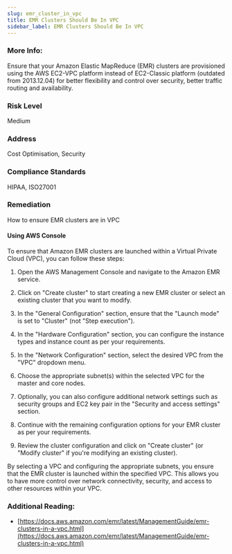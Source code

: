 ```yaml
---
slug: emr_cluster_in_vpc
title: EMR Clusters Should Be In VPC
sidebar_label: EMR Clusters Should Be In VPC
---
```


### More Info:

Ensure that your Amazon Elastic MapReduce (EMR) clusters are provisioned using the AWS EC2-VPC platform instead of EC2-Classic platform (outdated from 2013.12.04) for better flexibility and control over security, better traffic routing and availability.

### Risk Level

Medium

### Address

Cost Optimisation, Security

### Compliance Standards

HIPAA, ISO27001

### Remediation

How to ensure EMR clusters are in VPC

#### Using AWS Console

To ensure that Amazon EMR clusters are launched within a Virtual Private Cloud (VPC), you can follow these steps:

1. Open the AWS Management Console and navigate to the Amazon EMR service.

2. Click on "Create cluster" to start creating a new EMR cluster or select an existing cluster that you want to modify.

3. In the "General Configuration" section, ensure that the "Launch mode" is set to "Cluster" (not "Step execution").

4. In the "Hardware Configuration" section, you can configure the instance types and instance count as per your requirements.

5. In the "Network Configuration" section, select the desired VPC from the "VPC" dropdown menu.

6. Choose the appropriate subnet(s) within the selected VPC for the master and core nodes.

7. Optionally, you can also configure additional network settings such as security groups and EC2 key pair in the "Security and access settings" section.

8. Continue with the remaining configuration options for your EMR cluster as per your requirements.

9. Review the cluster configuration and click on "Create cluster" (or "Modify cluster" if you're modifying an existing cluster).

By selecting a VPC and configuring the appropriate subnets, you ensure that the EMR cluster is launched within the specified VPC. This allows you to have more control over network connectivity, security, and access to other resources within your VPC.

### Additional Reading:

- [https://docs.aws.amazon.com/emr/latest/ManagementGuide/emr-clusters-in-a-vpc.html](https://docs.aws.amazon.com/emr/latest/ManagementGuide/emr-clusters-in-a-vpc.html) 

